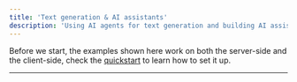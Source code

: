 ```yaml
---
title: 'Text generation & AI assistants'
description: 'Using AI agents for text generation and building AI assistants'
---
```




Before we start, the examples shown here work on both the server-side and the client-side, check the [quickstart](/quickstart) to learn how to set it up.



---



